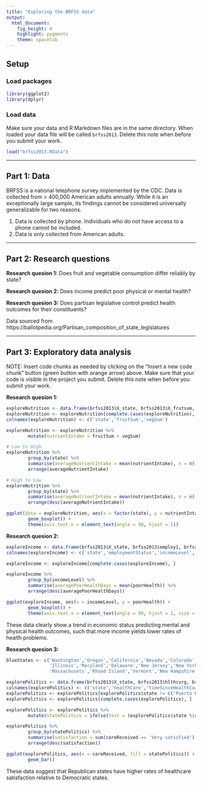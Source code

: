 ```yaml
---
title: "Exploring the BRFSS data"
output: 
  html_document: 
    fig_height: 4
    highlight: pygments
    theme: spacelab
---
```


## Setup

### Load packages

```r
library(ggplot2)
library(dplyr)
```

### Load data

Make sure your data and R Markdown files are in the same directory. When loaded
your data file will be called `brfss2013`. Delete this note when before you submit 
your work. 

```r
load("brfss2013.RData")
```



* * *

## Part 1: Data
BRFSS is a national telephone survey implemented by the CDC. Data is collected from > 400,000 American adults annually.
While it is an exceptionally large sample, its findings cannot be considered universally generalizable for two reasons.

1. Data is collected by phone. Individuals who do not have access to a phone cannot be included.
2. Data is only collected from American adults.

* * *

## Part 2: Research questions

**Research quesion 1:**
Does fruit and vegetable consumption differ reliably by state?

**Research quesion 2:**
Does income predict poor physical or mental health?

**Research quesion 3:**
Does partisan legislative control predict health outcomes for their constituents?

Data sourced from https://ballotpedia.org/Partisan_composition_of_state_legislatures

* * *

## Part 3: Exploratory data analysis

NOTE: Insert code chunks as needed by clicking on the "Insert a new code chunk" 
button (green button with orange arrow) above. Make sure that your code is visible
in the project you submit. Delete this note when before you submit your work.

**Research quesion 1:**

```r
exploreNutrition <- data.frame(brfss2013$X_state, brfss2013$X_frutsum, brfss2013$X_vegesum)
exploreNutrition <- exploreNutrition[complete.cases(exploreNutrition), ]
colnames(exploreNutrition) <- c('state','fruitSum','vegSum')

exploreNutrition <- exploreNutrition %>%
        mutate(nutrientIntake = fruitSum + vegSum)

# Low to High
exploreNutrition %>%
        group_by(state) %>%
        summarise(averageNutrientIntake = mean(nutrientIntake), n = n()) %>%
        arrange(averageNutrientIntake)
```
```r
# High to Low
exploreNutrition %>%
        group_by(state) %>%
        summarise(averageNutrientIntake = mean(nutrientIntake), n = n()) %>%
        arrange(desc(averageNutrientIntake))
```

```r
ggplot(data = exploreNutrition, aes(x = factor(state), y = nutrientIntake)) + 
        geom_boxplot() + 
        theme(axis.text.x = element_text(angle = 90, hjust = 1))
```


**Research quesion 2:**

```r
exploreIncome <- data.frame(brfss2013$X_state, brfss2013$employ1, brfss2013$income2, brfss2013$poorhlth)
colnames(exploreIncome) <- c('state','employmentStatus','incomeLevel','poorHealth')

exploreIncome <- exploreIncome[complete.cases(exploreIncome), ]

exploreIncome %>%
        group_by(incomeLevel) %>%
        summarise(averagePoorHealthDays = mean(poorHealth)) %>%
        arrange(desc(averagePoorHealthDays))
```

```r
ggplot(exploreIncome, aes(x = incomeLevel, y = poorHealth)) +
        geom_boxplot() +
        theme(axis.text.x = element_text(angle = 90, hjust = 1, size = 7))
```
These data clearly show a trend in economic status predicting mental and physical health outcomes, such that more income yields lower rates of health problems.

**Research quesion 3:**

```r
blueStates <- c('Washington','Oregon','California','Nevada','Colorado','New Mexico',
                'Illinois','Maryland','Delaware','New Jersey','New York','Connecticut',
                'Massachusets','Rhoad Island','Vermont','New Hampshire','Maine')

explorePolitics <- data.frame(brfss2013$X_state, brfss2013$hlthcvrg, brfss2013$lstcovrg, brfss2013$medcost, brfss2013$carercvd)
colnames(explorePolitics) <- c('state','healthCare','timeSinceHealthCare','medCost','careReceived')
explorePolitics <- explorePolitics[explorePolitics$state != c('Puerto Rico','Guam'), ]
explorePolitics <- explorePolitics[complete.cases(explorePolitics), ]

explorePolitics <- explorePolitics %>%
        mutate(statePolitics = ifelse(test = (explorePolitics$state %in% blueStates), yes = 'Democrat', no = 'Republican'))

explorePolitics %>%
        group_by(statePolitics) %>%
        summarise(satisfaction = sum(careReceived == 'Very satisfied'), satisfactionRate = (satisfaction / n()), n = n()) %>%
        arrange(desc(satisfaction))

```

```r
ggplot(explorePolitics, aes(x = careReceived, fill = statePolitics)) + 
        geom_bar()

```
These data suggest that Republican states have higher rates of healthcare satisfaction relative to Democratic states.
